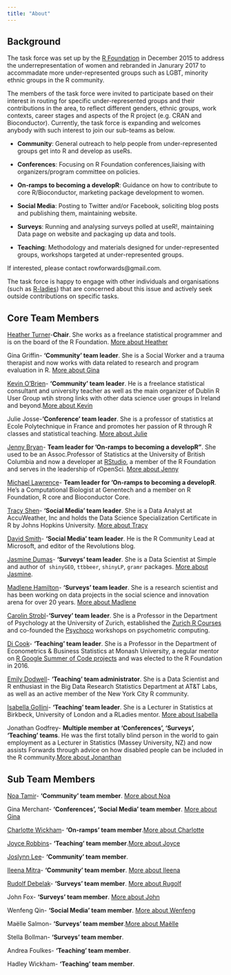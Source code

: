 ```yaml
---
title: "About"
---
```


## Background

The task force was set up by the [R Foundation](https://www.r-project.org/foundation/) in December 2015 to address the underrepresentation of women and rebranded in Janurary 2017 to accommadate more under-represented groups such as LGBT, minority ethnic groups in the R community.

The members of the task force were invited to participate based on their interest in routing for specific under-represented groups and their contributions in the area, to reflect different genders, ethnic groups, work contexts, career stages and aspects of the R project (e.g. CRAN and Bioconductor). Currently, the task force is expanding and welcomes anybody with such interest to join our sub-teams as below. 

* **Community**: General outreach to help people from under-represented groups get into R and develop as useRs.

* **Conferences**: Focusing on R Foundation conferences,liaising with organizers/program committee on policies.

* **On-ramps to becoming a developR**: Guidance on how to contribute to core R/Bioconductor, marketing package development to women.

* **Social Media**: Posting to Twitter and/or Facebook, soliciting blog posts and publishing them, maintaining website. 

* **Surveys**: Running and analysing surveys polled at useR!, maintaining Data page on website and packaging up data and tools.

* **Teaching**: Methodology and materials designed for under-represented groups, workshops targeted at under-represented groups.

If interested, please contact rowforwards@gmail.com. 

The task force is happy to engage with other individuals and organisations (such as [R-ladies](http://r-ladies.org)) that are concerned about this issue and actively seek outside contributions on specific tasks. 


## Core Team Members

[Heather Turner](https://uk.linkedin.com/in/heathrturnr)-**Chair**. She works as a freelance statistical programmer and is on the board of the R Foundation. [More about Heather](http://heatherturner.net/)

Gina Griffin- **'Community' team leader**. She is a Social Worker and a trauma therapist and now works with data related to research and program evaluation in R. [More about Gina](https://github.com/Allyris)

[Kevin O'Brien](https://ie.linkedin.com/in/kobriendublin)- **'Community' team leader**. He is a freelance statistical consultant and university teacher as well as the main organizer of Dublin R User Group wtih strong links with other data science user groups in Ireland and beyond.[More about Kevin](https://www.codinggrace.com/)

Julie Josse-**'Conference' team leader**. She is a professor of statistics at Ecole Polytechnique in France and promotes her passion of R through R classes and statistical teaching. [More about Julie](http://juliejosse.com/)

[Jenny Bryan](https://twitter.com/JennyBryan)- **Team leader for 'On-ramps to becoming a developR"**. She used to be an Assoc.Professor of Statistics at the University of British Columbia and now a developer at [RStudio](https://www.rstudio.com), a member of the R Foundation and serves in the leadership of rOpenSci. [More about Jenny ](https://www.stat.ubc.ca/~jenny/)

[Michael Lawrence](https://www.linkedin.com/in/michael-lawrence-74a9b482/)- **Team leader for 'On-ramps to becoming a developR**. He's a Computational Biologist at Genentech and a member on R Foundation, R core and Bioconductor Core. 


[Tracy Shen](https://www.linkedin.com/in/jiatracyshen/)- **'Social Media' team leader**. She is a Data Analyst at AccuWeather, Inc and holds the Data Science Specialization Certificate in R by Johns Hopkins University. [More about Tracy](https://github.com/tbs08)

[David Smith](https://www.linkedin.com/in/dmsmith/)- **'Social Media' team leader**. He is the R Community Lead at Microsoft, and editor of the Revolutions blog. 

[Jasmine Dumas](https://www.linkedin.com/in/jasminedumas/)- **'Surveys' team leader**. She is a Data Scientist at Simple and author of  `shinyGEO`, `ttbbeer`, `shinyLP`, `gramr` packages. [More about Jasmine](https://jasdumas.github.io/).

[Madlene Hamilton](https://www.linkedin.com/in/madlenehamilton/)- **'Surveys' team leader**. She is a research scientist and has been working on data projects in the social science and innovation arena for over 20 years. [More about Madlene](https://twitter.com/madlenehamilton)

[Carolin Strobl](http://www.psychologie.uzh.ch/en/fachrichtungen/methoden/team/carolinstrobl.html)-**'Survey' team leader**. She is a Professor in the Department of Psychology at the University of Zurich, established the [Zurich R Courses](http://www.zhrcourses.uzh.ch/en.html) and co-founded the [Psychoco](https://eeecon.uibk.ac.at/psychoco/courses.html) workshops on psychometric computing. 

[Di Cook](http://dicook.github.io/)- **'Teaching' team leader**. She is a Professor in the Department of Econometrics & Business Statistics at Monash University, a regular mentor on [R Google Summer of Code projects](https://github.com/rstats-gsoc) and was elected to the R Foundation in 2016.

[Emily Dodwell](https://www.linkedin.com/in/emilymdodwell/)- **'Teaching' team administrator**. She is a Data Scientist and R enthusiast in the Big Data Research Statistics Department at AT&T Labs, as well as an active member of the New York City R community. 

[Isabella Gollini](https://www.linkedin.com/in/isabellagollini/)- **'Teaching' team leader**. She is a Lecturer in Statistics at Birkbeck, University of London and a RLadies mentor. [More about Isabella](https://sites.google.com/site/isabellagollini/)

Jonathan Godfrey- **Multiple member at 'Conferences', 'Surveys', 'Teaching' teams**. He was the first totally blind person in the world to gain employment as a Lecturer in Statistics (Massey University, NZ) and now assists Forwards through advice on how disabled people can be included in the R community.[More about Jonanthan](https://R-Resources.massey.ac.nz/BrailleR)




## Sub Team Members

[Noa Tamir](https://www.linkedin.com/in/noatamir)- **'Community' team member**. [More about Noa](noatamir.com)

Gina Merchant- **'Conferences', 'Social Media' team member**. [More about Gina](http://gmerchant.ucsd.edu)

[Charlotte Wickham](https://www.linkedin.com/in/charlotte-wickham-793a011a)- **'On-ramps' team member**.[More about Charlotte](http://cwick.co.nz)
 
 
[Joyce Robbins](https://www.linkedin.com/in/joycerobbins/)- **'Teaching' team member**.[More about Joyce](http://www.joyce-robbins.com/about/)

[Joslynn Lee](https://www.linkedin.com/in/joslynnlee/)- **'Community' team member**.

[Ileena Mitra](https://www.linkedin.com/in/ileena-mitra-86a5955a/)- **'Community' team member**. [More about Ileena](https://ileenamitra.github.io/)

[Rudolf Debelak](https://www.linkedin.com/in/rudolf-debelak-5214a85b/)- **'Surveys' team member**. [More about Rugolf](https://www.psychologie.uzh.ch/en/fachrichtungen/methoden/team/rudolfdebelak.html)

John Fox- **'Surveys' team member**. [More about John](http://socserv.mcmaster.ca/jfox/)

Wenfeng Qin- **'Social Media' team member**. [More about Wenfeng](https://github.com/qinwf)

Maëlle Salmon- **'Surveys' team member**.[More about Maëlle](http://www.masalmon.eu/)

Stella Bollman- **'Surveys' team member**.

Andrea Foulkes- **'Teaching' team member**.

Hadley Wickham- **'Teaching' team member**. 
